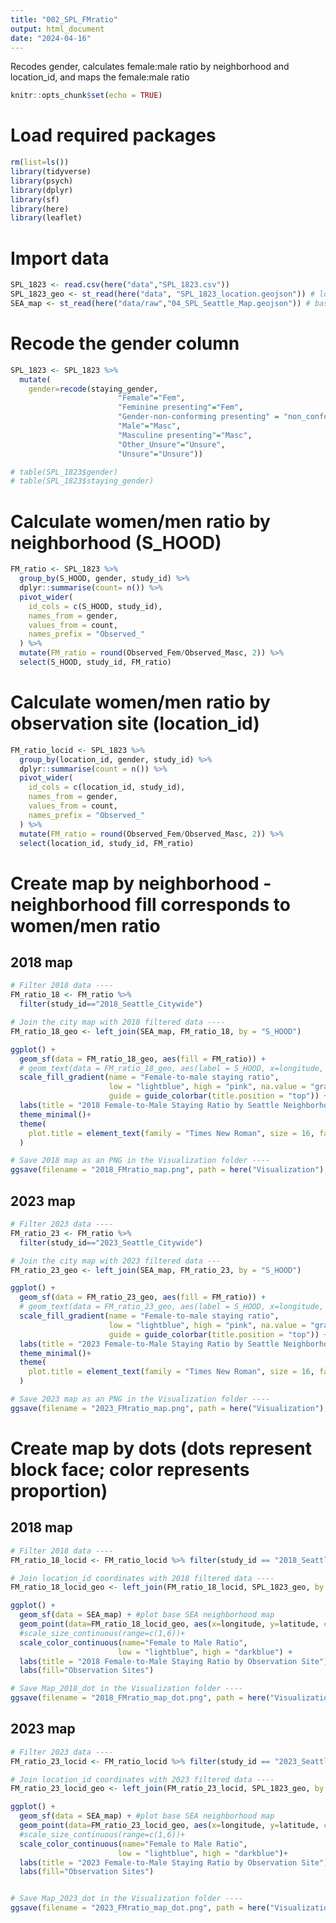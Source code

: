 ```yaml
---
title: "002_SPL_FMratio"
output: html_document
date: "2024-04-16"
---
```


Recodes gender, calculates female:male ratio by neighborhood and location_id, and maps the female:male ratio

```r
knitr::opts_chunk$set(echo = TRUE)
```

# Load required packages
```r
rm(list=ls())
library(tidyverse)
library(psych)
library(dplyr)
library(sf)
library(here)
library(leaflet)
```

# Import data
```r
SPL_1823 <- read.csv(here("data","SPL_1823.csv"))
SPL_1823_geo <- st_read(here("data", "SPL_1823_location.geojson")) # location_id shapefiles and lat/long coordinates
SEA_map <- st_read(here("data/raw","04_SPL_Seattle_Map.geojson")) # base SEA neighborhood map
```

# Recode the gender column 
```r
SPL_1823 <- SPL_1823 %>%
  mutate(
    gender=recode(staying_gender,
                        "Female"="Fem",
                        "Feminine presenting"="Fem",
                        "Gender-non-conforming presenting" = "non_conforming",
                        "Male"="Masc",
                        "Masculine presenting"="Masc",
                        "Other_Unsure"="Unsure",
                        "Unsure"="Unsure"))

# table(SPL_1823$gender)
# table(SPL_1823$staying_gender)
```

# Calculate women/men ratio by neighborhood (S_HOOD)
```r
FM_ratio <- SPL_1823 %>%
  group_by(S_HOOD, gender, study_id) %>%
  dplyr::summarise(count= n()) %>%
  pivot_wider(
    id_cols = c(S_HOOD, study_id),
    names_from = gender,
    values_from = count,
    names_prefix = "Observed_"
  ) %>%
  mutate(FM_ratio = round(Observed_Fem/Observed_Masc, 2)) %>%
  select(S_HOOD, study_id, FM_ratio)
```

# Calculate women/men ratio by observation site (location_id)
```r
FM_ratio_locid <- SPL_1823 %>%
  group_by(location_id, gender, study_id) %>%
  dplyr::summarise(count = n()) %>%
  pivot_wider(
    id_cols = c(location_id, study_id),
    names_from = gender,
    values_from = count,
    names_prefix = "Observed_"
  ) %>%
  mutate(FM_ratio = round(Observed_Fem/Observed_Masc, 2)) %>%
  select(location_id, study_id, FM_ratio)
```

# Create map by neighborhood - neighborhood fill corresponds to women/men ratio

## 2018 map
```r
# Filter 2018 data ----
FM_ratio_18 <- FM_ratio %>%
  filter(study_id=="2018_Seattle_Citywide")

# Join the city map with 2018 filtered data ----
FM_ratio_18_geo <- left_join(SEA_map, FM_ratio_18, by = "S_HOOD")

ggplot() +
  geom_sf(data = FM_ratio_18_geo, aes(fill = FM_ratio)) +
  # geom_text(data = FM_ratio_18_geo, aes(label = S_HOOD, x=longitude, y=latitude), size = 3, color = "black", check_overlap = TRUE)+ #Need to troubleshoot
  scale_fill_gradient(name = "Female-to-male staying ratio",
                      low = "lightblue", high = "pink", na.value = "gray",
                      guide = guide_colorbar(title.position = "top")) +
  labs(title = "2018 Female-to-Male Staying Ratio by Seattle Neighborhood ") +
  theme_minimal()+
  theme(
    plot.title = element_text(family = "Times New Roman", size = 16, face = "bold")
  )

# Save 2018 map as an PNG in the Visualization folder ----
ggsave(filename = "2018_FMratio_map.png", path = here("Visualization"), bg="white", height = 7, width = 7)
```

## 2023 map
```r
# Filter 2023 data ----
FM_ratio_23 <- FM_ratio %>%
  filter(study_id=="2023_Seattle_Citywide")

# Join the city map with 2023 filtered data ---
FM_ratio_23_geo <- left_join(SEA_map, FM_ratio_23, by = "S_HOOD")

ggplot() +
  geom_sf(data = FM_ratio_23_geo, aes(fill = FM_ratio)) +
  # geom_text(data = FM_ratio_23_geo, aes(label = S_HOOD, x=longitude, y=latitude), size = 3, color = "black", check_overlap = TRUE)+ #Need to troubleshoot
  scale_fill_gradient(name = "Female-to-male staying ratio",
                      low = "lightblue", high = "pink", na.value = "gray",
                      guide = guide_colorbar(title.position = "top")) +
  labs(title = "2023 Female-to-Male Staying Ratio by Seattle Neighborhood ") +
  theme_minimal()+
  theme(
    plot.title = element_text(family = "Times New Roman", size = 16, face = "bold")
  )

# Save 2023 map as an PNG in the Visualization folder ----
ggsave(filename = "2023_FMratio_map.png", path = here("Visualization"), bg="white", width = 7, height = 7)
```

# Create map by dots (dots represent block face; color represents proportion)

## 2018 map
```r
# Filter 2018 data ----
FM_ratio_18_locid <- FM_ratio_locid %>% filter(study_id == "2018_Seattle_Citywide")

# Join location_id coordinates with 2018 filtered data ----
FM_ratio_18_locid_geo <- left_join(FM_ratio_18_locid, SPL_1823_geo, by = "location_id")

ggplot() +
  geom_sf(data = SEA_map) + #plot base SEA neighborhood map
  geom_point(data=FM_ratio_18_locid_geo, aes(x=longitude, y=latitude, color = FM_ratio),shape=20, size=4) + # add points
  #scale_size_continuous(range=c(1,6))+
  scale_color_continuous(name="Female to Male Ratio",
                        low = "lightblue", high = "darkblue") +
  labs(title = "2018 Female-to-Male Staying Ratio by Observation Site") +
  labs(fill="Observation Sites")

# Save Map_2018_dot in the Visualization folder ----
ggsave(filename = "2018_FMratio_map_dot.png", path = here("Visualization"), bg="white", width = 7, height = 7)
```

## 2023 map
```r
# Filter 2023 data ----
FM_ratio_23_locid <- FM_ratio_locid %>% filter(study_id == "2023_Seattle_Citywide")

# Join location_id coordinates with 2023 filtered data ----
FM_ratio_23_locid_geo <- left_join(FM_ratio_23_locid, SPL_1823_geo, by = "location_id")

ggplot() +
  geom_sf(data = SEA_map) + #plot base SEA neighborhood map
  geom_point(data=FM_ratio_23_locid_geo, aes(x=longitude, y=latitude, color = FM_ratio),shape=20, size=3) + # add points
  #scale_size_continuous(range=c(1,6))+
  scale_color_continuous(name="Female to Male Ratio",
                        low = "lightblue", high = "darkblue")+
  labs(title = "2023 Female-to-Male Staying Ratio by Observation Site") +
  labs(fill="Observation Sites")


# Save Map_2023_dot in the Visualization folder ----
ggsave(filename = "2023_FMratio_map_dot.png", path = here("Visualization"), bg="white", width = 7, height = 7)

```













